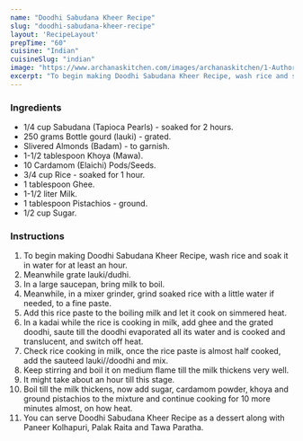 ---
name: "Doodhi Sabudana Kheer Recipe"
slug: "doodhi-sabudana-kheer-recipe"
layout: 'RecipeLayout'
prepTime: "60"
cuisine: "Indian"
cuisineSlug: "indian"
image: "https://www.archanaskitchen.com/images/archanaskitchen/1-Author/Sadafabbasi79-yahoo.com/doodhi_sabudana_kheer_recipe.JPG"
excerpt: "To begin making Doodhi Sabudana Kheer Recipe, wash rice and soak it in water for at least an hour"
---

### Ingredients

- 1/4 cup Sabudana (Tapioca Pearls) - soaked for 2 hours.
- 250 grams Bottle gourd (lauki) - grated.
- Slivered Almonds (Badam) - to garnish.
- 1-1/2 tablespoon Khoya (Mawa).
- 10 Cardamom (Elaichi) Pods/Seeds.
- 3/4 cup Rice - soaked for 1 hour.
- 1 tablespoon Ghee.
- 1-1/2 liter Milk.
- 1 tablespoon Pistachios - ground.
- 1/2 cup Sugar.

### Instructions

1. To begin making Doodhi Sabudana Kheer Recipe, wash rice and soak it in water for at least an hour.
1. Meanwhile grate lauki/dudhi.
1. In a large saucepan, bring milk to boil.
1. Meanwhile, in a mixer grinder, grind soaked rice with a little water if needed, to a fine paste.
1. Add this rice paste to the boiling milk and let it cook on simmered heat.
1. In a kadai while the rice is cooking in milk, add ghee and the grated doodhi, saute till the doodhi evaporated all its water and is cooked and translucent, and switch off heat.
1. Check rice cooking in milk, once the rice paste is almost half cooked, add the sauteed lauki//doodhi and mix.
1. Keep stirring and boil it on medium flame till the milk thickens very well.
1. It might take about an hour till this stage.
1. Boil till the milk thickens, now add sugar, cardamom powder, khoya and ground pistachios to the mixture and continue cooking for 10 more minutes almost, on how heat.
1. You can serve Doodhi Sabudana Kheer Recipe as a dessert along with Paneer Kolhapuri, Palak Raita and Tawa Paratha.
